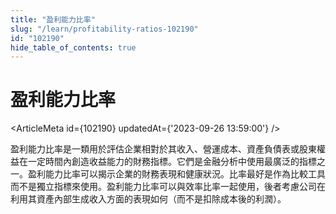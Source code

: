```yaml
---
title: "盈利能力比率"
slug: "/learn/profitability-ratios-102190"
id: "102190"
hide_table_of_contents: true
---
```



# 盈利能力比率

<ArticleMeta id={102190} updatedAt={'2023-09-26 13:59:00'} />
<div className='border-solid border-b border-t-0 my-4 border-[var(--ifm-color-gray-300)]' />

盈利能力比率是一類用於評估企業相對於其收入、營運成本、資產負債表或股東權益在一定時間內創造收益能力的財務指標。它們是金融分析中使用最廣泛的指標之一。盈利能力比率可以揭示企業的財務表現和健康狀況。比率最好是作為比較工具而不是獨立指標來使用。盈利能力比率可以與效率比率一起使用，後者考慮公司在利用其資產內部生成收入方面的表現如何（而不是扣除成本後的利潤）。
